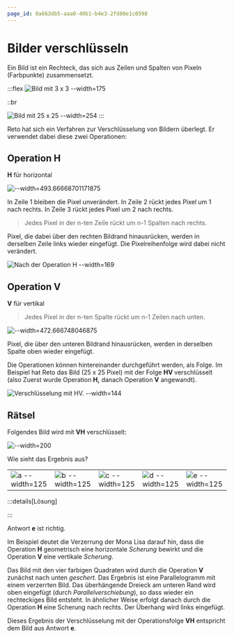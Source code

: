 ```yaml
---
page_id: 0a663db5-aaa0-40b1-b4e3-2fd80e1c0598
---
```


# Bilder verschlüsseln

Ein Bild ist ein Rechteck, das sich aus Zeilen und Spalten von Pixeln (Farbpunkte) zusammensetzt.

:::flex
![Bild mit 3 x 3 --width=175](./images/pixel-3x3.jpg)

::br

![Bild mit 25 x 25 --width=254](./images/bild-25x25.jpg)
:::

Reto hat sich ein Verfahren zur Verschlüsselung von Bildern überlegt. Er verwendet dabei diese zwei Operationen:

## Operation H

**H** für horizontal

![--width=493.66668701171875](./images/pixel-operation-h.jpg)

In Zeile 1 bleiben die Pixel unverändert. In Zeile 2 rückt jedes Pixel um 1 nach rechts. In Zeile 3 rückt jedes Pixel um 2 nach rechts.

> Jedes Pixel in der n-ten Zeile rückt um n-1 Spalten nach rechts.

Pixel, die dabei über den rechten Bildrand hinausrücken, werden in derselben Zeile links wieder eingefügt. Die Pixelreihenfolge wird dabei nicht verändert.

![Nach der Operation **H** --width=169](./images/bild-op-h.jpg)

## Operation V

**V** für vertikal

> Jedes Pixel in der n-ten Spalte rückt um n-1 Zeilen nach unten.

![--width=472.666748046875](./images/pixel-operation-v.jpg)

Pixel, die über den unteren Bildrand hinausrücken, werden in derselben Spalte oben wieder eingefügt.

Die Operationen können hintereinander durchgeführt werden, als Folge. Im Beispiel hat Reto das Bild (25 x 25 Pixel) mit der Folge **HV** verschlüsselt (also Zuerst wurde Operation **H,** danach Operation **V** angewandt).

![Verschlüsselung mit **HV.** --width=144](./images/bild-op-h-v.jpg)

## Rätsel

Folgendes Bild wird mit **VH** verschlüsselt:

![--width=200](./images/bild-1000x1000.jpg)

Wie sieht das Ergebnis aus?

|                                         |                                         |                                         |                                         |                                         |
| --------------------------------------- | --------------------------------------- | --------------------------------------- | --------------------------------------- | --------------------------------------- |
| ![a --width=125](./images/option-a.jpg) | ![b --width=125](./images/option-b.jpg) | ![c --width=125](./images/option-c.jpg) | ![d --width=125](./images/option-d.jpg) | ![e --width=125](./images/option-e.jpg) |

:::details[Lösung]

:::



Antwort **e** ist richtig.

Im Beispiel deutet die Verzerrung der Mona Lisa darauf hin, dass die Operation **H** geometrisch eine horizontale *Scherung* bewirkt und die Operation **V** eine vertikale *Scherung*.



Das Bild mit den vier farbigen Quadraten wird durch die Operation **V** zunächst nach unten *geschert*. Das Ergebnis ist eine Parallelogramm mit einem verzerrten Bild. Das überhängende Dreieck am unteren Rand wird oben eingefügt (durch *Parallelverschiebung*), so dass wieder ein rechteckiges Bild entsteht. In ähnlicher Weise erfolgt danach durch die Operation **H** eine Scherung nach rechts. Der Überhang wird links eingefügt.



Dieses Ergebnis der Verschlüsselung mit der Operationsfolge **VH** entspricht dem Bild aus Antwort **e**.